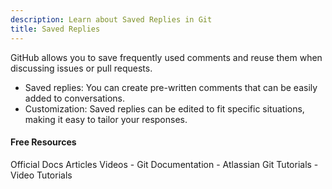 ```yaml
---
description: Learn about Saved Replies in Git
title: Saved Replies
---
```


GitHub allows you to save frequently used comments and reuse them when discussing issues or pull requests.

- Saved replies: You can create pre-written comments that can be easily added to conversations.
- Customization: Saved replies can be edited to fit specific situations, making it easy to tailor your responses.

#### Free Resources

<Tabs defaultValue="official">
<TabsList>
<TabsTrigger value="official">Official Docs</TabsTrigger>
<TabsTrigger value="article">Articles</TabsTrigger>
<TabsTrigger value="video">Videos</TabsTrigger>
</TabsList>

<TabsContent value="official">
- <Link href="https://git-scm.com/docs">Git Documentation</Link>
</TabsContent>
<TabsContent value="article">
- <Link href="https://www.atlassian.com/git/tutorials">Atlassian Git Tutorials</Link>
</TabsContent>
<TabsContent value="video">
- <Link href="https://www.youtube.com/results?search_query=git+saved-replies+tutorial">Video Tutorials</Link>
</TabsContent>
</Tabs>

<Outlet path="5-github/basics/saved-replies" />
